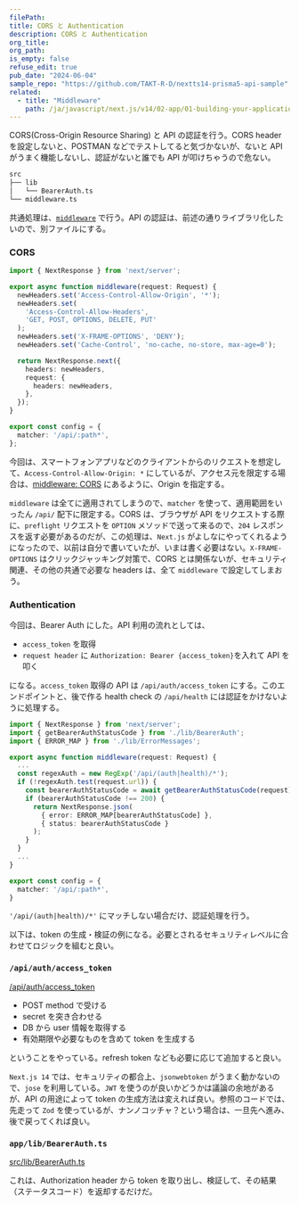 ```yaml
---
filePath:
title: CORS と Authentication
description: CORS と Authentication
org_title:
org_path:
is_empty: false
refuse_edit: true
pub_date: "2024-06-04"
sample_repo: "https://github.com/TAKT-R-D/nextts14-prisma5-api-sample"
related:
  - title: "Middleware"
    path: /ja/javascript/next.js/v14/02-app/01-building-your-application/01-routing/13-middleware
---
```


CORS(Cross-Origin Resource Sharing) と API の認証を行う。CORS header を設定しないと、POSTMAN などでテストしてると気づかないが、ないと API がうまく機能しないし、認証がないと誰でも API が叩けちゃうので危ない。

```bash
src
├── lib
│   └── BearerAuth.ts
└── middleware.ts
```

共通処理は、[`middleware`](/ja/javascript/next.js/v14/02-app/01-building-your-application/01-routing/13-middleware) で行う。API の認証は、前述の通りライブラリ化したいので、別ファイルにする。

### CORS

```ts:src/middleware.ts
import { NextResponse } from 'next/server';

export async function middleware(request: Request) {
  newHeaders.set('Access-Control-Allow-Origin', '*');
  newHeaders.set(
    'Access-Control-Allow-Headers',
    'GET, POST, OPTIONS, DELETE, PUT'
  );
  newHeaders.set('X-FRAME-OPTIONS', 'DENY');
  newHeaders.set('Cache-Control', 'no-cache, no-store, max-age=0');

  return NextResponse.next({
    headers: newHeaders,
    request: {
      headers: newHeaders,
    },
  });
}

export const config = {
  matcher: '/api/:path*',
};

```

今回は、スマートフォンアプリなどのクライアントからのリクエストを想定して、`Access-Control-Allow-Origin: *` にしているが、アクセス元を限定する場合は、[middleware: CORS](/ja/javascript/next.js/v14/02-app/01-building-your-application/01-routing/13-middleware#cors) にあるように、Origin を指定する。

`middleware` は全てに適用されてしまうので、`matcher` を使って、適用範囲をいったん `/api/` 配下に限定する。CORS は、ブラウザが API をリクエストする際に、`preflight` リクエストを `OPTION` メソッドで送って来るので、`204` レスポンスを返す必要があるのだが、この処理は、`Next.js` がよしなにやってくれるようになったので、以前は自分で書いていたが、いまは書く必要はない。`X-FRAME-OPTIONS` はクリックジャッキング対策で、CORS とは関係ないが、セキュリティ関連、その他の共通で必要な headers は、全て `middleware` で設定してしまおう。

### Authentication

今回は、Bearer Auth にした。API 利用の流れとしては、

- `access_token` を取得
- `request header` に `Authorization: Bearer {access_token}`を入れて API を叩く

になる。`access_token` 取得の API は `/api/auth/access_token` にする。このエンドポイントと、後で作る health check の `/api/health` には認証をかけないように処理する。

```ts:src/middleware.ts
import { NextResponse } from 'next/server';
import { getBearerAuthStatusCode } from './lib/BearerAuth';
import { ERROR_MAP } from './lib/ErrorMessages';

export async function middleware(request: Request) {
  ...
  const regexAuth = new RegExp('/api/(auth|health)/*');
  if (!regexAuth.test(request.url)) {
    const bearerAuthStatusCode = await getBearerAuthStatusCode(request);
    if (bearerAuthStatusCode !== 200) {
      return NextResponse.json(
        { error: ERROR_MAP[bearerAuthStatusCode] },
        { status: bearerAuthStatusCode }
      );
    }
  }
  ...
}

export const config = {
  matcher: '/api/:path*',
}
```

`'/api/(auth|health)/*'` にマッチしない場合だけ、認証処理を行う。

以下は、token の生成・検証の例になる。必要とされるセキュリティレベルに合わせてロジックを組むと良い。

### `/api/auth/access_token`

[/api/auth/access_token](https://github.com/TAKT-R-D/nextts14-prisma5-api-sample/blob/main/src/app/api/auth/access_token/route.ts)

- POST method で受ける
- secret を突き合わせる
- DB から user 情報を取得する
- 有効期限や必要なものを含めて token を生成する

ということをやっている。refresh token なども必要に応じて追加すると良い。

`Next.js 14` では、セキュリティの都合上、`jsonwebtoken` がうまく動かないので、`jose` を利用している。`JWT` を使うのが良いかどうかは議論の余地があるが、API の用途によって token の生成方法は変えれば良い。参照のコードでは、先走って `Zod` を使っているが、ナンノコッチャ？という場合は、一旦先へ進み、後で戻ってくれば良い。

### `app/lib/BearerAuth.ts`

[src/lib/BearerAuth.ts](https://github.com/TAKT-R-D/nextts14-prisma5-api-sample/blob/main/src/lib/BearerAuth.ts)

これは、Authorization header から token を取り出し、検証して、その結果（ステータスコード）を返却するだけだ。
